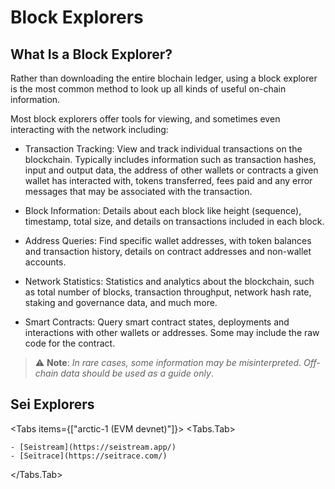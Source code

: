 
# Block Explorers

## **What Is a Block Explorer?**

Rather than downloading the entire blochain ledger, using a block explorer is the most common method to look up all kinds of useful on-chain information.

Most block explorers offer tools for viewing, and sometimes even interacting with the network including:

- Transaction Tracking: View and track individual transactions on the blockchain. Typically includes information such as transaction hashes, input and output data, the address of other wallets or contracts a given wallet has interacted with, tokens transferred, fees paid and any error messages that may be associated with the transaction.

- Block Information: Details about each block like height (sequence), timestamp, total size, and details on transactions included in each block.

- Address Queries: Find specific wallet addresses, with token balances and transaction history, details on contract addresses and non-wallet accounts.

- Network Statistics: Statistics and analytics about the blockchain, such as total number of blocks, transaction throughput, network hash rate, staking and governance data, and much more.

- Smart Contracts: Query smart contract states, deployments and interactions with other wallets or addresses. Some may include the raw code for the contract.

> :warning: **Note**: *In rare cases, some information may be misinterpreted. Off-chain data should be used as a guide only*.

## Sei Explorers

<Tabs items={["arctic-1 (EVM devnet)"]}>
  <Tabs.Tab>

    - [Seistream](https://seistream.app/)
    - [Seitrace](https://seitrace.com/)

  </Tabs.Tab>
</Tabs>
